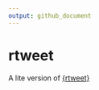 ```yaml
---
output: github_document
---
```


<!-- README.md is generated from README.Rmd. Please edit that file -->

# rtweet

A lite version of [{rtweet}](https://github.com/ropensci/rtweet)

